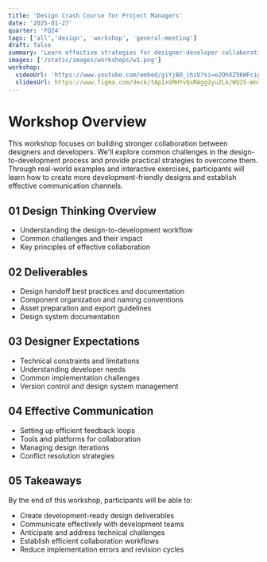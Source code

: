 ```yaml
---
title: 'Design Crash Course for Project Managers'
date: '2025-01-27'
quarter: 'FQ24'
tags: ['all','design', 'workshop', 'general-meeting']
draft: false
summary: 'Learn effective strategies for designer-developer collaboration, from handoff best practices to technical constraints consideration.'
images: ['/static/images/workshops/w1.png']
workshop:
  videoUrl: 'https://www.youtube.com/embed/giYjBO_ihzU?si=e2OhXZ56WFciglP9'
  slidesUrl: https://www.figma.com/deck/tAp1xGMHYvQsMAgg2yuZLk/WQ25-Workshop-%231%3A-Design-for-PMs?node-id=1-556&t=62NY5rKOKPff8Piu-1
---
```


# Workshop Overview
This workshop focuses on building stronger collaboration between designers and developers. We'll explore common challenges in the design-to-development process and provide practical strategies to overcome them. Through real-world examples and interactive exercises, participants will learn how to create more development-friendly designs and establish effective communication channels.

## 01 Design Thinking Overview
- Understanding the design-to-development workflow
- Common challenges and their impact
- Key principles of effective collaboration

## 02 Deliverables
- Design handoff best practices and documentation
- Component organization and naming conventions
- Asset preparation and export guidelines
- Design system documentation

## 03 Designer Expectations
- Technical constraints and limitations
- Understanding developer needs
- Common implementation challenges
- Version control and design system management

## 04 Effective Communication
- Setting up efficient feedback loops
- Tools and platforms for collaboration
- Managing design iterations
- Conflict resolution strategies

## 05 Takeaways
By the end of this workshop, participants will be able to:
- Create development-ready design deliverables
- Communicate effectively with development teams
- Anticipate and address technical challenges
- Establish efficient collaboration workflows
- Reduce implementation errors and revision cycles

